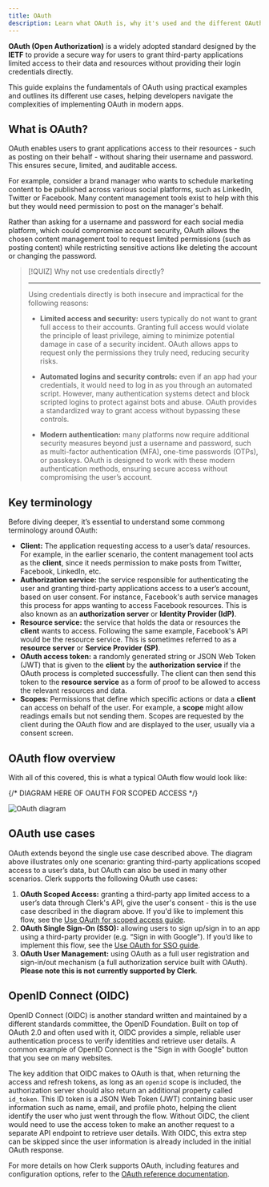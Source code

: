 ```yaml
---
title: OAuth
description: Learn what OAuth is, why it's used and the different OAuth flows.
---
```


**OAuth (Open Authorization)** is a widely adopted standard designed by the **IETF** to provide a secure way for users to grant third-party applications limited access to their data and resources without providing their login credentials directly.

This guide explains the fundamentals of OAuth using practical examples and outlines its different use cases, helping developers navigate the complexities of implementing OAuth in modern apps.

## What is OAuth?

OAuth enables users to grant applications access to their resources - such as posting on their behalf - without sharing their username and password. This ensures secure, limited, and auditable access.

For example, consider a brand manager who wants to schedule marketing content to be published across various social platforms, such as LinkedIn, Twitter or Facebook. Many content management tools exist to help with this but they would need permission to post on the manager's behalf.

Rather than asking for a username and password for each social media platform, which could compromise account security, OAuth allows the chosen content management tool to request limited permissions (such as posting content) while restricting sensitive actions like deleting the account or changing the password.

> [!QUIZ]
> Why not use credentials directly?
>
> ---
>
> Using credentials directly is both insecure and impractical for the following reasons:
>
> - **Limited access and security:** users typically do not want to grant full access to their accounts. Granting full access would violate the principle of least privilege, aiming to minimize potential damage in case of a security incident. OAuth allows apps to request only the permissions they truly need, reducing security risks.
>
> - **Automated logins and security controls:** even if an app had your credentials, it would need to log in as you through an automated script. However, many authentication systems detect and block scripted logins to protect against bots and abuse. OAuth provides a standardized way to grant access without bypassing these controls.
>
> - **Modern authentication:** many platforms now require additional security measures beyond just a username and password, such as multi-factor authentication (MFA), one-time passwords (OTPs), or passkeys. OAuth is designed to work with these modern authentication methods, ensuring secure access without compromising the user’s account.

## Key terminology

Before diving deeper, it’s essential to understand some commong terminology around OAuth:

- **Client:** The application requesting access to a user’s data/ resources. For example, in the earlier scenario, the content management tool acts as the **client**, since it needs permission to make posts from Twitter, Facebook, LinkedIn, etc.
- **Authorization service:** the service responsible for authenticating the user and granting third-party applications access to a user’s account, based on user consent. For instance, Facebook's auth service manages this process for apps wanting to access Facebook resources. This is also known as an **authorization server** or **Identity Provider (IdP)**.
- **Resource service:** the service that holds the data or resources the **client** wants to access. Following the same example, Facebook's API would be the resource service. This is sometimes referred to as a **resource server** or **Service Provider (SP)**.
- **OAuth access token:** a randomly generated string or JSON Web Token (JWT) that is given to the **client** by the **authorization service** if the OAuth process is completed successfully. The client can then send this token to the **resource service** as a form of proof to be allowed to access the relevant resources and data.
- **Scopes:** Permissions that define which specific actions or data a **client** can access on behalf of the user. For example, a **scope** might allow readings emails but not sending them. Scopes are requested by the client during the OAuth flow and are displayed to the user, usually via a consent screen.

## OAuth flow overview

With all of this covered, this is what a typical OAuth flow would look like:

{/* DIAGRAM HERE OF OAUTH FOR SCOPED ACCESS */}

![OAuth diagram](/docs/images/oauth/oauth-diagram.png)

## OAuth use cases

OAuth extends beyond the single use case described above. The diagram above illustrates only one scenario: granting third-party applications scoped access to a user’s data, but OAuth can also be used in many other scenarios. Clerk supports the following OAuth use cases:

1. **OAuth Scoped Access:** granting a third-party app limited access to a user’s data through Clerk's API, give the user's consent - this is the use case described in the diagram above. If you'd like to implement this flow, see the [Use OAuth for scoped access guide](/docs/oauth/oauth-scoped-access).
1. **OAuth Single Sign-On (SSO):** allowing users to sign up/sign in to an app using a third-party provider (e.g. “Sign in with Google"). If you’d like to implement this flow, see the [Use OAuth for SSO guide](/docs/oauth/oauth-single-sign-on).
1. **OAuth User Management:** using OAuth as a full user registration and sign-in/out mechanism (a full authorization service built with OAuth). **Please note this is not currently supported by Clerk**.

## OpenID Connect (OIDC)

OpenID Connect (OIDC) is another standard written and maintained by a different standards committee, the OpenID Foundation. Built on top of OAuth 2.0 and often used with it, OIDC provides a simple, reliable user authentication process to verify identities and retrieve user details. A common example of OpenID Connect is the "Sign in with Google" button that you see on many websites.

The key addition that OIDC makes to OAuth is that, when returning the access and refresh tokens, as long as an `openid` scope is included, the authorization server should also return an additional property called `id_token`. This ID token is a JSON Web Token (JWT) containing basic user information such as name, email, and profile photo, helping the client identify the user who just went through the flow. Without OIDC, the client would need to use the access token to make an another request to a separate API endpoint to retrieve user details. With OIDC, this extra step can be skipped since the user information is already included in the initial OAuth response.

For more details on how Clerk supports OAuth, including features and configuration options, refer to the [OAuth reference documentation](/docs/oauth/how-clerk-implements-oauth).
